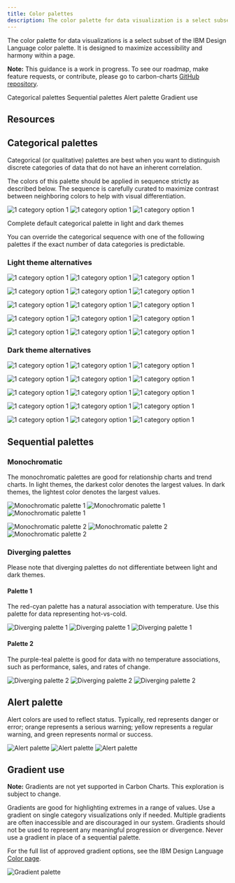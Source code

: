 ```yaml
---
title: Color palettes
description: The color palette for data visualization is a select subset of the IBM Design Language color palette.
---
```


<PageDescription>

The color palette for data visualizations is a select subset of the IBM Design Language color palette. It is designed to maximize accessibility and harmony within a page.

</PageDescription>

<InlineNotification>

**Note:** This guidance is a work in progress. To see our roadmap, make feature requests, or contribute, please go to carbon-charts [GitHub repository](https://github.com/carbon-design-system/carbon-charts).

</InlineNotification>

<AnchorLinks>

<AnchorLink>Categorical palettes</AnchorLink>
<AnchorLink>Sequential palettes</AnchorLink>
<AnchorLink>Alert palette</AnchorLink>
<AnchorLink>Gradient use</AnchorLink>

</AnchorLinks>

## Resources

<Row className="resource-card-group">
  <Column colLg={4} colMd={4} noGutterSm>
    <ResourceCard
      subTitle="Data visualization color palettes (IBM internal link)"
      href="https://ibm.box.com/s/1rvfetsgovxoj4660suz5sa2tgqizlvy"
      actionIcon="download"
    >
      <MdxIcon name="sketch" />
    </ResourceCard>
  </Column>
</Row>

## Categorical palettes

Categorical (or qualitative) palettes are best when you want to distinguish discrete categories of data that do not have an inherent correlation.

The colors of this palette should be applied in sequence strictly as described below. The sequence is carefully curated to maximize contrast between neighboring colors to help with visual differentiation.

<Row>
<Column  colLg={8} colMd={6} colSm={4}>
<ArtDirection>

![1 category option 1](images/palettes-14catsm.png)
![1 category option 1](images/palettes-14cat.png)
![1 category option 1](images/palettes-14cat.png)

</ArtDirection>
<Caption>

Complete default categorical palette in light and dark themes

</Caption>

</Column>
</Row>

You can override the categorical sequence with one of the following palettes if the exact number of data categories is predictable.

### Light theme alternatives

<Title>1-Color</Title>

<Row>
<Column  colLg={8} colMd={6} colSm={4}>
<ArtDirection>

![1 category option 1](images/alts-light-1sm.png)
![1 category option 1](images/alts-light-1.png)
![1 category option 1](images/alts-light-1.png)

</ArtDirection>
</Column>
</Row>

<Title>2-Color</Title>

<Row>
<Column  colLg={12} colMd={8} colSm={4}>
<ArtDirection>

![1 category option 1](images/alts-light-2sm.png)
![1 category option 1](images/alts-light-2.png)
![1 category option 1](images/alts-light-2.png)

</ArtDirection>
</Column>
</Row>

<Title>3-Color</Title>

<Row>
<Column  colLg={12} colMd={8} colSm={4}>
<ArtDirection>

![1 category option 1](images/alts-light-3sm.png)
![1 category option 1](images/alts-light-3.png)
![1 category option 1](images/alts-light-3.png)

</ArtDirection>
</Column>
</Row>

<Title>4-Color</Title>

<Row>
<Column  colLg={8} colMd={6} colSm={4}>
<ArtDirection>

![1 category option 1](images/alts-light-4sm.png)
![1 category option 1](images/alts-light-4.png)
![1 category option 1](images/alts-light-4.png)

</ArtDirection>
</Column>
</Row>

<Title>5-Color</Title>

<Row>
<Column  colLg={8} colMd={6} colSm={4}>
<ArtDirection>

![1 category option 1](images/alts-light-5sm.png)
![1 category option 1](images/alts-light-5.png)
![1 category option 1](images/alts-light-5.png)

</ArtDirection>
</Column>
</Row>

### Dark theme alternatives

<Title>1-Color</Title>

<Row>
<Column  colLg={8} colMd={6} colSm={4}>
<ArtDirection>

![1 category option 1](images/alts-dark-1sm.png)
![1 category option 1](images/alts-dark-1.png)
![1 category option 1](images/alts-dark-1.png)

</ArtDirection>
</Column>
</Row>

<Title>2-Color</Title>

<Row>
<Column  colLg={12} colMd={8} colSm={4}>
<ArtDirection>

![1 category option 1](images/alts-dark-2sm.png)
![1 category option 1](images/alts-dark-2.png)
![1 category option 1](images/alts-dark-2.png)

</ArtDirection>
</Column>
</Row>

<Title>3-Color</Title>

<Row>
<Column  colLg={12} colMd={8} colSm={4}>
<ArtDirection>

![1 category option 1](images/alts-dark-3sm.png)
![1 category option 1](images/alts-dark-3.png)
![1 category option 1](images/alts-dark-3.png)

</ArtDirection>
</Column>
</Row>

<Title>4-Color</Title>

<Row>
<Column  colLg={8} colMd={6} colSm={4}>
<ArtDirection>

![1 category option 1](images/alts-dark-4sm.png)
![1 category option 1](images/alts-dark-4.png)
![1 category option 1](images/alts-dark-4.png)

</ArtDirection>
</Column>
</Row>

<Title>5-Color</Title>

<Row>
<Column  colLg={8} colMd={6} colSm={4}>
<ArtDirection>

![1 category option 1](images/alts-dark-5sm.png)
![1 category option 1](images/alts-dark-5.png)
![1 category option 1](images/alts-dark-5.png)

</ArtDirection>
</Column>
</Row>

## Sequential palettes

### Monochromatic

The monochromatic palettes are good for relationship charts and trend charts. In light themes, the darkest color denotes the largest values. In dark themes, the lightest color denotes the largest values.

<Title>Palette 1</Title>

<Row>
<Column  colLg={8} colMd={6} colSm={4}>
<ArtDirection>

![Monochromatic palette 1](images/palettes-mono-1sm.png)
![Monochromatic palette 1](images/palettes-mono-1.png)
![Monochromatic palette 1](images/palettes-mono-1.png)

</ArtDirection>
</Column>
</Row>

<Title>Palette 2</Title>

<Row>
<Column  colLg={8} colMd={6} colSm={4}>
<ArtDirection>

![Monochromatic palette 2](images/palettes-mono-2sm.png)
![Monochromatic palette 2](images/palettes-mono-2.png)
![Monochromatic palette 2](images/palettes-mono-2.png)

</ArtDirection>
</Column>
</Row>

### Diverging palettes

Please note that diverging palettes do not differentiate between light and dark themes.

#### Palette 1

The red-cyan palette has a natural association with temperature. Use this palette for data representing hot-vs-cold.

<Row>
<Column colLg={12} colMd={6} colSm={4}>
<ArtDirection>

![Diverging palette 1](images/palettes-div1sm.png)
![Diverging palette 1](images/palettes-div1.png)
![Diverging palette 1](images/palettes-div1.png)

</ArtDirection>
</Column>
</Row>

#### Palette 2

The purple-teal palette is good for data with no temperature associations, such as performance, sales, and rates of change.

<Row>
<Column colLg={12} colMd={6} colSm={4}>
<ArtDirection>

![Diverging palette 2](images/palettes-div2sm.png)
![Diverging palette 2](images/palettes-div2.png)
![Diverging palette 2](images/palettes-div2.png)

</ArtDirection>
</Column>
</Row>

## Alert palette

Alert colors are used to reflect status. Typically, red represents danger or error; orange represents a serious warning; yellow represents a regular warning, and green represents normal or success.

<Row>
<Column colLg={8} colMd={6} colSm={4}>
<ArtDirection>

![Alert palette](images/palettes-alert-sm.png)
![Alert palette](images/palettes-alert.png)
![Alert palette](images/palettes-alert.png)

</ArtDirection>
</Column>
</Row>

## Gradient use

<InlineNotification>

**Note:** Gradients are not yet supported in Carbon Charts. This exploration is subject to change.

</InlineNotification>

Gradients are good for highlighting extremes in a range of values. Use a gradient on single category visualizations only if needed. Multiple gradients are often inaccessible and are discouraged in our system. Gradients should not be used to represent any meaningful progression or divergence. Never use a gradient in place of a sequential palette.

For the full list of approved gradient options, see the IBM Design Language [Color page](https://www.ibm.com/design/language/elements/color#gradients).

<Row>
<Column colLg={8} colMd={6} colSm={4}>

![Gradient palette](images/gradient.png)

</Column>
</Row>
